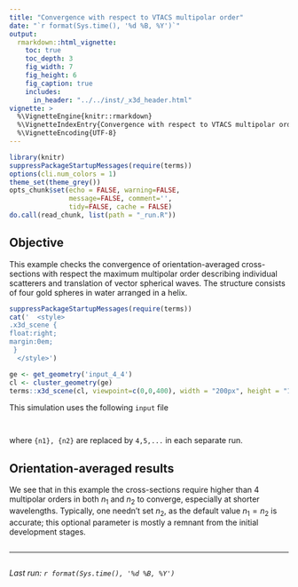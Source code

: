 ```yaml
---
title: "Convergence with respect to VTACS multipolar order"
date: "`r format(Sys.time(), '%d %B, %Y')`"
output:
  rmarkdown::html_vignette:
    toc: true
    toc_depth: 3
    fig_width: 7
    fig_height: 6
    fig_caption: true
    includes:
      in_header: "../../inst/_x3d_header.html"
vignette: >
  %\VignetteEngine{knitr::rmarkdown}
  %\VignetteIndexEntry{Convergence with respect to VTACS multipolar order}
  %\VignetteEncoding{UTF-8}
---
```


```r
library(knitr)
suppressPackageStartupMessages(require(terms))
options(cli.num_colors = 1)
theme_set(theme_grey())
opts_chunk$set(echo = FALSE, warning=FALSE,
               message=FALSE, comment='', 
               tidy=FALSE, cache = FALSE)
do.call(read_chunk, list(path = "_run.R"))
```

## Objective

This example checks the convergence of orientation-averaged cross-sections with respect the maximum multipolar order describing individual scatterers and translation of vector spherical waves. The structure consists of four gold spheres in water arranged in a helix.

```r
suppressPackageStartupMessages(require(terms))
cat('  <style>
.x3d_scene {
float:right;
margin:0em;
 }
  </style>')

ge <- get_geometry('input_4_4')
cl <- cluster_geometry(ge)
terms::x3d_scene(cl, viewpoint=c(0,0,400), width = "200px", height = "150px", default_material='gold')
```

This simulation uses the following `input` file
```R
```


```r
```

where `{n1}, {n2}` are replaced by `4,5,...` in each separate run. 


## Orientation-averaged results

We see that in this example the cross-sections require higher than 4 multipolar orders in both $n_1$ and $n_2$ to converge, especially at shorter wavelengths. Typically, one needn't set $n_2$, as the default value $n_1=n_2$ is accurate; this optional parameter is mostly a remnant from the initial development stages.

```r
```

-----

```r
```
_Last run: `r format(Sys.time(), '%d %B, %Y')`_
